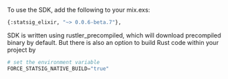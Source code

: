 To use the SDK, add the following to your mix.exs:

```python
{:statsig_elixir, "~> 0.0.6-beta.7"},
```

SDK is written using rustler_precompiled, which will download precompiled binary by default. But there is also an option to build Rust code within your project by
```python
# set the environment variable 
FORCE_STATSIG_NATIVE_BUILD="true"
```